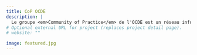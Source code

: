 ```yaml
---
title: CoP OCDE
description: |
  Le groupe <em>Community of Practice</em> de l'OCDE est un réseau informel organisé autour des sujets d'innovation statistique.
# Optional external URL for project (replaces project detail page).
# website: ""

image: featured.jpg
---
```

